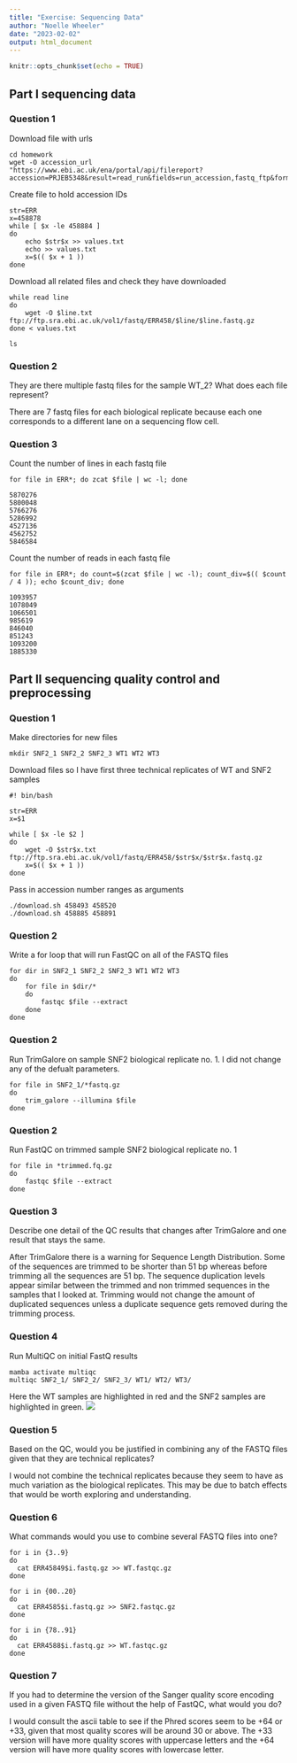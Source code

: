 ```yaml
---
title: "Exercise: Sequencing Data"
author: "Noelle Wheeler"
date: "2023-02-02"
output: html_document
---
```


```r
knitr::opts_chunk$set(echo = TRUE)
```

## Part I sequencing data
### Question 1

Download file with urls
```{}
cd homework
wget -O accession_url "https://www.ebi.ac.uk/ena/portal/api/filereport?accession=PRJEB5348&result=read_run&fields=run_accession,fastq_ftp&format=tsv&download=true&limit=0"
```

Create file to hold accession IDs
```{}
str=ERR
x=458878
while [ $x -le 458884 ]
do
    echo $str$x >> values.txt
    echo >> values.txt
    x=$(( $x + 1 ))
done
```

Download all related files and check they have downloaded

```{}
while read line
do
    wget -O $line.txt ftp://ftp.sra.ebi.ac.uk/vol1/fastq/ERR458/$line/$line.fastq.gz
done < values.txt 

ls
```

### Question 2
They are there multiple fastq files for the sample WT_2? What does each file represent?

There are 7 fastq files for each biological replicate because each one corresponds to a different lane on a sequencing flow cell.

### Question 3
Count the number of lines in each fastq file
```{}
for file in ERR*; do zcat $file | wc -l; done
```

```
5870276
5800048
5766276
5286992
4527136
4562752
5846584
```

Count the number of reads in each fastq file
```{}
for file in ERR*; do count=$(zcat $file | wc -l); count_div=$(( $count / 4 )); echo $count_div; done
```

```
1093957
1078049
1066501
985619
846040
851243
1093200
1885330
```

## Part II sequencing quality control and preprocessing
### Question 1

Make directories for new files
```{}
mkdir SNF2_1 SNF2_2 SNF2_3 WT1 WT2 WT3
```

Download files so I have first three technical replicates of WT and SNF2 samples
```{}
#! bin/bash

str=ERR
x=$1

while [ $x -le $2 ]
do
    wget -O $str$x.txt ftp://ftp.sra.ebi.ac.uk/vol1/fastq/ERR458/$str$x/$str$x.fastq.gz
    x=$(( $x + 1 ))
done
```

Pass in accession number ranges as arguments
```{}
./download.sh 458493 458520
./download.sh 458885 458891
```

### Question 2
Write a for loop that will run FastQC on all of the FASTQ files
```{}
for dir in SNF2_1 SNF2_2 SNF2_3 WT1 WT2 WT3
do
    for file in $dir/*
    do
        fastqc $file --extract
    done
done
```

### Question 2
Run TrimGalore on sample SNF2 biological replicate no. 1. I did not change any of the defualt parameters.
```{}
for file in SNF2_1/*fastq.gz
do
    trim_galore --illumina $file
done
```

### Question 2
Run FastQC on trimmed sample SNF2 biological replicate no. 1
```{}
for file in *trimmed.fq.gz
do
    fastqc $file --extract
done
```

### Question 3
Describe one detail of the QC results that changes after TrimGalore and one result that stays the same.

After TrimGalore there is a warning for Sequence Length Distribution. Some of the sequences are trimmed to be shorter than 51 bp whereas before trimming all the sequences are 51 bp. 
The sequence duplication levels appear similar between the trimmed and non trimmed sequences in the samples that I looked at. Trimming would not change the amount of duplicated sequences unless a duplicate sequence gets removed during the trimming process. 

### Question 4
Run MultiQC on initial FastQ results
```{}
mamba activate multiqc
multiqc SNF2_1/ SNF2_2/ SNF2_3/ WT1/ WT2/ WT3/
```
Here the WT samples are highlighted in red and the SNF2 samples are highlighted in green.
![](/Users/noelawheeler/Downloads/fastqc_sequence_counts_plot.png)

### Question 5
Based on the QC, would you be justified in combining any of the FASTQ files given that they are technical replicates?

I would not combine the technical replicates because they seem to have as much variation as the biological replicates. This may be due to batch effects that would be worth exploring and understanding.

### Question 6
What commands would you use to combine several FASTQ files into one?

```{}
for i in {3..9}
do
  cat ERR45849$i.fastq.gz >> WT.fastqc.gz
done

for i in {00..20}
do
  cat ERR4585$i.fastq.gz >> SNF2.fastqc.gz
done

for i in {78..91}
do
  cat ERR4588$i.fastq.gz >> WT.fastqc.gz
done
```
### Question 7
If you had to determine the version of the Sanger quality score encoding used in a given FASTQ file without the help of FastQC, what would you do?

I would consult the ascii table to see if the Phred scores seem to be +64 or +33, given that most quality scores will be around 30 or above. The +33 version will have more quality scores with uppercase letters and the +64 version will have more quality scores with lowercase letter. 
